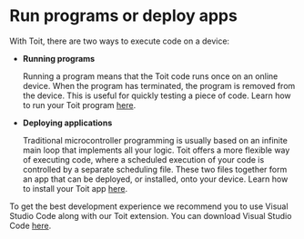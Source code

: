 # Run programs or deploy apps


With Toit, there are two ways to execute code on a device:

- **Running programs**

  Running a program means that the Toit code runs once on an online device. When the program has terminated, the program is removed from the device. This is useful for
  quickly testing a piece of code. Learn how to run your Toit program [here](./runprogram).

- **Deploying applications**

  Traditional microcontroller programming is usually based on an infinite main loop that implements all your logic. Toit offers a more flexible way of executing code,
  where a scheduled execution of your code is controlled by a separate scheduling file. These two files together form an app that can be deployed, or installed, onto
  your device. Learn how to install your Toit app [here](./installingapp).


To get the best development experience we recommend you to use Visual Studio Code along with our Toit extension. You can download Visual Studio Code [here](https://code.visualstudio.com/Download).
